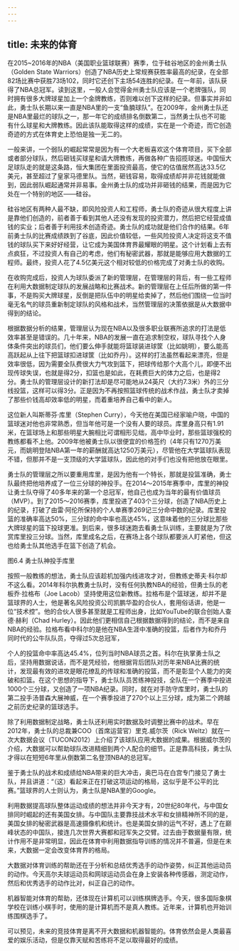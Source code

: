 ```yaml
---
---
---
```

title: 未来的体育
---




在2015~2016年的NBA（美国职业篮球联赛）赛季，位于硅谷地区的金州勇士队（Golden State Warriors）创造了NBA历史上常规赛获胜率最高的纪录，在全部82场比赛中获胜73场102，同时它还创下主场54连胜的纪录。在一年前，该队获得了NBA总冠军。读到这里，一般人会觉得金州勇士队应该是一个老牌强队，同时拥有很多大牌球星加上一个金牌教练，否则难以创下这样的纪录。但事实并非如此，勇士队长期以来一直是NBA里的一支“鱼腩球队”。在2009年，金州勇士队还是NBA里最烂的球队之一，那一年它的成绩排名倒数第二，当然勇士队也不可能有什么球星和大牌教练。因此该队能取得这样的成绩，实在是一个奇迹，而它创造奇迹的方式在体育史上恐怕是独一无二的。

一般来讲，一个弱队的崛起常常是因为有一个大老板喜欢这个体育项目，买下全部或者部分球队，然后砸钱买球星和请大牌教练，再做各种广告招揽球迷。中国恒大足球队走的就是这条路，恒大集团在里面投资最高，使它的估值居然高达33.5亿美元，甚至超过了皇家马德里队。当然，砸钱容易，取得成绩却并非花钱就能做到，因此弱队崛起通常并非易事。金州勇士队的成功并非砸钱的结果，而是因为它处在一个特别的地区——硅谷。

硅谷地区有两种人最不缺，即风险投资人和工程师，勇士队的奇迹从很大程度上讲是靠他们创造的，前者善于看到其他人还没有发现的投资潜力，然后把它经营成值钱的实业；后者善于利用技术创造奇迹。勇士队的成功就是他们合作的结果。6年前勇士队的比赛成绩跌到了谷底，因此价值较低，一些风险投资人决定将这支不值钱的球队买下来好好经营，让它成为美国体育界最耀眼的明星。这个计划看上去有点疯狂，不过投资人有自己的考虑，他们有秘密武器，那就是能够应用大数据的工程师。最终，投资人花了4.5亿美元这个相对较低的价格完成了对勇士队的收购。

在收购完成后，投资人为球队委派了新的管理层，在管理层的背后，有一些工程师在利用大数据制定球队的发展战略和比赛战术。新的管理层在上任后所做的第一件事，不是购买大牌球星，反倒是把队伍中的明星给卖掉了，然后他们围绕一位当时毫无名气的球员重新制定球队的风格和战术，当然管理层的决策依据是从大数据中得到的结论。

根据数据分析的结果，管理层认为现在NBA以及很多职业联赛所追求的打法是低效率甚至是错误的。几十年来，NBA的发展一直在追求制空权，球队寻找个人身体条件突出的球员们，他们要么伸手就能将篮球装进球筐（比如姚明），要么能高高跃起从上往下把篮球扣进球筐（比如乔丹）。这样的打法虽然看起来漂亮，但是效率很低，因为需要全队费很大力气攻到篮下，把球传给那个大高个儿，即便不出现传球失误，也就是得2分，扣篮也是如此，在耗费巨大的体力之后，也是得2分。勇士队的管理层设计的新打法却是尽可能地从24英尺（大约7.3米）外的三分线投篮，这样可以得3分。正是因为不再按照篮球传统的战术作战，勇士队才卖掉了那些价钱高却效率低的明星，而着重培养自己看中的新人。

这位新人叫斯蒂芬·库里（Stephen Curry），今天他在美国已经家喻户晓，中国的篮球迷对他也非常熟悉，但当年他可是一个没有人要的球员。库里身高只有1.91米，在篮球场上和那些明星大腕相比可谓相形见绌，高中毕业时，那些篮球强校的教练都看不上他。2009年他被勇士队以很便宜的价格签约（4年只有1270万美元，而姚明登陆NBA第一年的薪酬就高达1250万美元），尽管他在大学篮球队表现不错，但那并不是一支顶级的大学篮球队，因此他的对手们也没有把他放在眼里。

勇士队的管理层之所以要重用库里，是因为他有一个特长，那就是投篮准确，勇士队最终把他培养成了一位三分球的神投手。在2014～2015年赛季中，库里的神投让勇士队夺得了40多年来的第一个总冠军，他自己也成为当年的最有价值球员（MVP）。到了2015～2016赛季，库里投进了403个三分球，创造了NBA历史上的纪录，打破了由雷·阿伦所保持的个人单赛季269记三分命中数的纪录。库里投篮的准确率高达50%，三分球的命中率也高达45%，这意味着他的三分球比那些大牌球星的篮下投球更准。到后来，很多球迷跑去看勇士队训练，主要就是为了欣赏库里投三分球。当然，库里成名之后，在赛场上各个球队都要派人盯紧他，但这也给勇士队其他选手在篮下创造了机会。



图6.4 勇士队神投手库里

按照一般教练的想法，勇士队应该趁机加强内线进攻才对，但教练史蒂夫·科尔却不这么看。2014年科尔执教勇士队时，没有任何执教NBA的经验，但勇士队的老板乔·拉格布（Joe Lacob）坚持使用这位新教练。拉格布是个篮球迷，却并不是篮球界的人士，他是著名风险投资公司凯鹏华盈的合伙人，套用俗话讲，他是一位“技术控”。他的合伙人很多甚至就是工程师出身，比如YouTube的联合创始人查德·赫利（Chad Hurley）。因此他们更相信自己根据数据得到的结论，而不是来自NBA的经验。拉格布看中科尔的是他在NBA生涯中准确的投篮，后者作为和乔丹同时代的公牛队队员，夺得过5次总冠军，

个人的投篮命中率高达45.4%，位列当时NBA球员之首。科尔在执掌勇士队之后，坚持用数据说话，而不是凭经验，他根据背后团队对历年来NBA比赛的统计，发现最有效的进攻是眼花缭乱的传球和准确的投篮，而不是彰显个人能力的突破和扣篮。在这个思想的指导下，勇士队队员苦练神投技，全队在一个赛季中投进1000个三分球，又创造了一项NBA纪录。同时，就在对手防守库里时，勇士队的第二投手汤普森大展神威，在一个赛季投进了270个以上三分球，成为第二个跨越之前历史纪录的篮球选手。

除了利用数据制定战略，勇士队还利用实时数据及时调整比赛中的战术。早在2012年，勇士队的总裁兼COO（首席运营官）里克.威尔茨（Rick Weltz）就在一次大数据会议（TUCON2012）上介绍了该球队应用大数据的成果。根据威尔茨的介绍，大数据可以帮助球队改进精细到两个人配合的细节。正是靠高科技，勇士队才得以在短短6年里从倒数第二名登顶NBA的总冠军。

鉴于勇士队的战术和成绩给NBA带来的巨大冲击，奥巴马在白宫专门接见了勇士队，并且讲道：“（这）看起来正在打破这项运动的格局，这似乎是不公平的比赛。”篮球界的人士则认为，勇士队是NBA里的Google。

利用数据提高球队整体运动成绩的想法并非今天才有，20世纪80年代，与中国女排同时崛起的还有美国女排。与中国队主要靠技战术水平和女排精神所不同的是，美国女排的秘密武器是高速摄像机和统计。也是美国女排的运气不好，遇上了在巅峰状态的中国队，接连几次世界大赛都和冠军失之交臂。过去由于数据量有限，统计作用不是非常明显，因此在体育中利用数据指导训练的情况并不普遍，但是在未来，大数据一定会改变体育界的格局。

大数据对体育训练的帮助还在于分析和总结优秀选手的动作姿势，纠正其他运动员的动作。今天高尔夫球运动员和网球运动员会在身上安装各种传感器，测定动作，然后和优秀选手的动作比对，纠正自己的动作。

机器智能对体育的帮助，还体现在计算机可以训练棋牌选手。今天，很多国际象棋学校在训练小棋手时，使用的是计算机而不是真人教练。近年来，计算机也开始训练围棋选手了。

可以预见，未来的竞技体育是离不开大数据和机器智能的。体育依然会是人类最喜爱的娱乐活动，但是仅靠天赋和苦练将不足以取得最好的成绩。